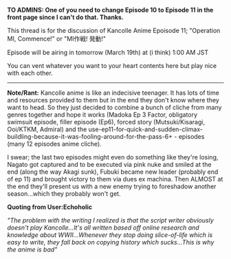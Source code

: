 '''TO ADMINS: One of you need to change Episode 10 to Episode 11 in the front page since I can't do that. Thanks.'''

This thread is for the discussion of Kancolle Anime Epoisode 11; "Operation MI, Commence!" or "MI作戦! 発動!"

Episode will be airing in tomorrow (March 19th) at (i think) 1:00 AM JST

You can vent whatever you want to your heart contents here but play nice with each other.
----
'''Note/Rant:''' Kancolle anime is like an indecisive teenager. It has lots of time and resources provided to them but in the end they don't know where they want to head. So they just decided to combine a bunch of cliche from many genres together and hope it works (Madoka Ep 3 Factor, obligatory swimsuit episode, filler episode (Ep6), forced story (Mutsuki/Kisaragi, Ooi/KTKM, Admiral) and the use-ep11-for-quick-and-sudden-climax-buildling-because-it-was-fooling-around-for-the-pass-6+ - episodes (many 12 episodes anime cliche).

I swear; the last two episodes might even do something like they're losing, Nagato got captured and to be executed via pink nuke and smiled at the end (along the way Akagi sunk), Fubuki became new leader (probably end of ep 11) and brought victory to them via dues ex machina. Then ALMOST at the end they'll present us with a new enemy trying to foreshadow another season...which they probably won't get.

'''Quoting from User:Echoholic '''

''"The problem with the writing I realized is that the script writer obviously doesn't play Kancolle...It's all written based off online research and knowledge about WWII...Whenever they stop doing slice-of-life which is easy to write, they fall back on copying history which sucks...This is why the anime is bad"'' <ac_metadata title="Kantai Collection Anime: Epoisode 11 Discussion"> </ac_metadata>